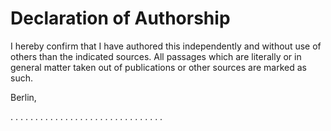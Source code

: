# Declaration of Authorship {-}

I hereby confirm that I have authored this \thesistype{} independently and
without use of others than the indicated sources. All passages which are
literally or in general matter taken out of publications or other sources are
marked as such.
\vspace{1cm}

Berlin, \thesisdate{}
\vspace{3cm}

. . . . . . . . . . . . . . . . . . . . . . . . . . . . . . .
\vspace{0.1cm}

_\thesisauthor{}_ 
